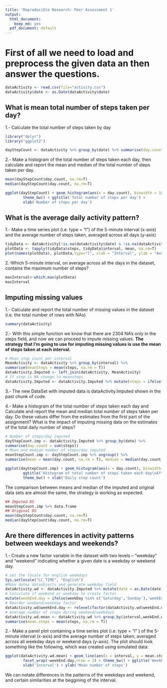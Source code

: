 ```yaml
---
title: 'Reproducible Research: Peer Assessment 1'
output:
  html_document:
    keep_md: yes
  pdf_document: default
---
```

# First of all we need to load and preprocess the given data an then answer the questions.

```r
dataActivity <- read.csv(file="activity.csv")
dataActivity$date <- as.Date(dataActivity$date)
```

## What is mean total number of steps taken per day?

1.- Calculate the total number of steps taken by day

```r

library("dplyr")
library("ggplot2")

dayStepCount <- dataActivity %>% group_by(date) %>% summarise(day.count = sum(steps, na.rm=TRUE))
```

2.- Make a histogram of the total number of steps taken each day, then calculate and report the mean and median of the total number of steps taken per day.

```r
mean(dayStepCount$day.count, na.rm=T)
median(dayStepCount$day.count, na.rm=T)

ggplot(dayStepCount) + geom_histogram(aes(x = day.count), binwidth = 1000) +
        theme_bw() + ggtitle('Total number of steps per day') + 
        xlab('Number of steps per day')
```

## What is the average daily activity pattern?

1.- Make a time series plot (i.e. type = "l") of the 5-minute interval (x-axis) and the average number of steps taken, averaged across all days (y-axis)

```r
tidyData <- dataActivity[!is.na(dataActivity$date) & !is.na(dataActivity$steps),]
plotData <- tapply(tidyData$steps, tidyData$interval, mean, na.rm=T)
plot(names(plotData), plotData,type="l", xlab = "Interval", ylab = "Average Steps")
```

2.-Which 5-minute interval, on average across all the days in the dataset, contains the maximum number of steps?

```r
maxInterval<-which.max(plotData)
maxInterval
```

## Imputing missing values

1.- Calculate and report the total number of missing values in the dataset (i.e. the total number of rows with NAs)

```r
summary(dataActivity)
```

2.- With this simple function we know that there are 2304 NA's only in the steps field, and now we can proceed to impute missing values. **The strategy that I'm going to use for imputing missing values is use the mean of steps taken at each interval.**

```r
# Mean step count per interval
MeanActivity <- dataActivity %>% group_by(interval) %>% 
summarise(meanSteps = mean(steps, na.rm = T))
dataActivity.Imputed <- left_join(dataActivity, MeanActivity)
# If step is NA change to meansteps
dataActivity.Imputed <- dataActivity.Imputed %>% mutate(steps = ifelse(is.na(steps),round(meanSteps,0),steps))
```

3.- The new DataSet with imputed data is dataActivity.Imputed shown in the past chunk of code.

4.- Make a histogram of the total number of steps taken each day and Calculate and report the mean and median total number of steps taken per day. Do these values differ from the estimates from the first part of the assignment? What is the impact of imputing missing data on the estimates of the total daily number of steps?

```r
# Number of steps/day imputed
dayStepCount.imp <- dataActivity.Imputed %>% group_by(date) %>% 
summarise(day.count = sum(steps))
# Mean and median number of steps/day imputed
meanStepCount.imp <- dayStepCount.imp %>% ungroup() %>% 
summarise(mean = mean(day.count, na.rm = T), median = median(day.count, na.rm = T))

ggplot(dayStepCount.imp) + geom_histogram(aes(x = day.count), binwidth = 1000) + 
        ggtitle('Histogram of total number of steps taken each day\nAfter imputation') + 
        theme_bw() + xlab('Daily step count')
```

The comparison between means and median of the imputed and original data sets are almost the same, the strategy is working as expected.

```r
## Imputed DS
meanStepCount.imp %>% data.frame
## Original DS
mean(dayStepCount$day.count, na.rm=T)
median(dayStepCount$day.count, na.rm=T)
```

## Are there differences in activity patterns between weekdays and weekends?

1.- Create a new factor variable in the dataset with two levels -- "weekday" and "weekend" indicating whether a given date is a weekday or weekend day.

```r
# set the locale for english weekdays
Sys.setlocale("LC_TIME", "English")
#Make dates dateobjects and generate weekday field
dataActivity.wd <- dataActivity.Imputed %>% mutate(date = as.Date(date), weekDay = weekdays(date)) %>%
# Calculate if weekend or weekday to create factor
mutate(weekEnd.day = ifelse(weekDay %in% c('Saturday','Sunday'),'weekEnd','weekDay'))
# Reorder weekend/weekday factor
dataActivity.wd$weekEnd.day <- relevel(factor(dataActivity.wd$weekEnd.day), ref = 'weekEnd')
# Average number of steps during weekend/weekdays
dataActivity.wd.mean <- dataActivity.wd %>% group_by(interval,weekEnd.day) %>%
summarise(mean.steps = mean(steps, na.rm = T))
```

2.- Make a panel plot containing a time series plot (i.e.  type = "l" ) of the 5-minute interval (x-axis) and the average number of steps taken, averaged across all weekday days or weekend days (y-axis). The plot should look something like the following, which was created using simulated data:

```r
ggplot(dataActivity.wd.mean) + geom_line(aes(x = interval, y = mean.steps)) + 
        facet_wrap(~weekEnd.day,nrow = 2) + theme_bw() + ggtitle('WeekEnd & WeekDay Patterns') + 
        xlab('Interval') + ylab('Mean number of steps')
```

We can notate differences in the patterns of the weekdays and weekend, and certain similarities at the beggining of the interval.